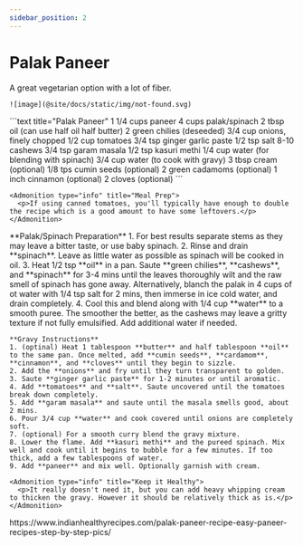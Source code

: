 ```yaml
---
sidebar_position: 2
---
```



# Palak Paneer

<Tabs>
  <TabItem value="photos" label="Photos" default>
    A great vegetarian option with a lot of fiber.
    
    ![image](@site/docs/static/img/not-found.svg)
  </TabItem>

  <TabItem value="ingredients" label="Ingredients">
    ```text title="Palak Paneer"
    1 1/4 cups paneer
    4 cups palak/spinach
    2 tbsp oil (can use half oil half butter)
    2 green chilies (deseeded)
    3/4 cup onions, finely chopped
    1/2 cup tomatoes
    3/4 tsp ginger garlic paste
    1/2 tsp salt
    8-10 cashews
    3/4 tsp garam masala
    1/2 tsp kasuri methi
    1/4 cup water (for blending with spinach)
    3/4 cup water (to cook with gravy)
    3 tbsp cream (optional)
    1/8 tps cumin seeds (optional)
    2 green cadamoms (optional)
    1 inch cinnamon (optional)
    2 cloves (optional)
    ```

    <Admonition type="info" title="Meal Prep">
      <p>If using canned tomatoes, you'll typically have enough to double the recipe which is a good amount to have some leftovers.</p>
    </Admonition>
  </TabItem>

  <TabItem value="instructions" label="Instructions">
    **Palak/Spinach Preparation**
    1. For best results separate stems as they may leave a bitter taste, or use baby spinach.
    2. Rinse and drain **spinach**. Leave as little water as possible as spinach will be cooked in oil.
    3. Heat 1/2 tsp **oil** in a pan. Saute **green chilies**, **cashews**, and **spinach** for 3-4 mins until the leaves thoroughly wilt and the raw smell of spinach has gone away. Alternatively, blanch the palak in 4 cups of ot water with 1/4 tsp salt for 2 mins, then immerse in ice cold water, and drain completely.
    4. Cool this and blend along with 1/4 cup **water** to a smooth puree. The smoother the better, as the cashews may leave a gritty texture if not fully emulsified. Add additional water if needed.

    **Gravy Instructions**
    1. (optinal) Heat 1 tablespoon **butter** and half tablespoon **oil** to the same pan. Once melted, add **cumin seeds**, **cardamom**, **cinnamon**, and **cloves** until they begin to sizzle.
    2. Add the **onions** and fry until they turn transparent to golden.
    3. Saute **ginger garlic paste** for 1-2 minutes or until aromatic.
    4. Add **tomatoes** and **salt**. Saute uncovered until the tomatoes break down completely.
    5. Add **garam masala** and saute until the masala smells good, about 2 mins. 
    6. Pour 3/4 cup **water** and cook covered until onions are completely soft.
    7. (optional) For a smooth curry blend the gravy mixture.
    8. Lower the flame. Add **kasuri methi** and the pureed spinach. Mix well and cook until it begins to bubble for a few minutes. If too thick, add a few tablespoons of water.
    9. Add **paneer** and mix well. Optionally garnish with cream.

    <Admonition type="info" title="Keep it Healthy">
      <p>It really doesn't need it, but you can add heavy whipping cream to thicken the gravy. However it should be relatively thick as is.</p>
    </Admonition>
  </TabItem>

  <TabItem value="references" label="References">
    https://www.indianhealthyrecipes.com/palak-paneer-recipe-easy-paneer-recipes-step-by-step-pics/
  </TabItem>
</Tabs>
